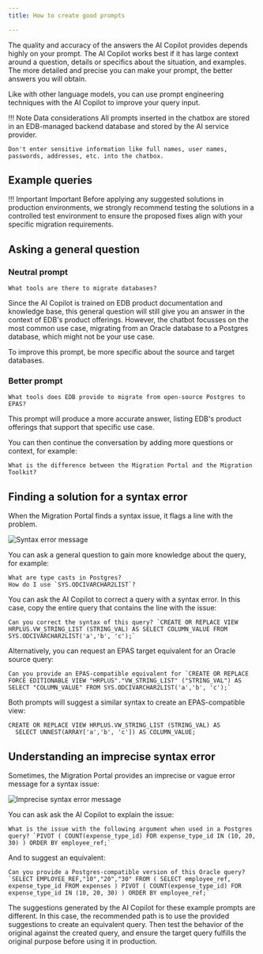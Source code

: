```yaml
---
title: How to create good prompts 

---
```


The quality and accuracy of the answers the AI Copilot provides depends highly on your prompt. 
The AI Copilot works best if it has large context around a question, details or specifics about the situation, and examples. 
The more detailed and precise you can make your prompt, the better answers you will obtain. 

Like with other language models, you can use prompt engineering techniques with the AI Copilot to improve your query input. 

!!! Note Data considerations
    All prompts inserted in the chatbox are stored in an EDB-managed backend database and stored by the AI service provider.
    
    Don't enter sensitive information like full names, user names, passwords, addresses, etc. into the chatbox. 


## Example queries 

!!! Important Important 
    Before applying any suggested solutions in production environments, 
    we strongly recommend testing the solutions in a controlled test environment 
    to ensure the proposed fixes align with your specific migration requirements.

## Asking a general question 

### Neutral prompt

```
What tools are there to migrate databases? 
```

Since the AI Copilot is trained on EDB product documentation and knowledge base, this general question will still
give you an answer in the context of EDB's product offerings. However, the chatbot focusses on the most common use case, 
migrating from an Oracle database to a Postgres database, which might not be your use case. 

To improve this prompt, be more specific about the source and target databases. 

### Better prompt

```
What tools does EDB provide to migrate from open-source Postgres to EPAS? 
```

This prompt will produce a more accurate answer, listing EDB's product offerings that support that specific use case. 

You can then continue the conversation by adding more questions or context, for example: 

```
What is the difference between the Migration Portal and the Migration Toolkit?
```

## Finding a solution for a syntax error 

When the Migration Portal finds a syntax issue, it flags a line with the problem.

![Syntax error message](../../images/mp_syntax_error.png)

You can ask a general question to gain more knowledge about the query, for example: 

```
What are type casts in Postgres? 
How do I use `SYS.ODCIVARCHAR2LIST`?
```

You can ask the AI Copilot to correct a query with a syntax error.
In this case, copy the entire query that contains the line with the issue: 

```
Can you correct the syntax of this query? `CREATE OR REPLACE VIEW HRPLUS.VW_STRING_LIST (STRING_VAL) AS SELECT COLUMN_VALUE FROM SYS.ODCIVARCHAR2LIST('a','b', 'c');`
```

Alternatively, you can request an EPAS target equivalent for an Oracle source query:

```
Can you provide an EPAS-compatible equivalent for `CREATE OR REPLACE FORCE EDITIONABLE VIEW "HRPLUS"."VW_STRING_LIST" ("STRING_VAL") AS SELECT "COLUMN_VALUE" FROM SYS.ODCIVARCHAR2LIST('a','b', 'c');`
```

Both prompts will suggest a similar syntax to create an EPAS-compatible view:

```
CREATE OR REPLACE VIEW HRPLUS.VW_STRING_LIST (STRING_VAL) AS
  SELECT UNNEST(ARRAY['a','b', 'c']) AS COLUMN_VALUE;
```

## Understanding an imprecise syntax error

Sometimes, the Migration Portal provides an imprecise or vague error message for a syntax issue: 

![Imprecise syntax error message](../../images/mp_vague_error.png)


You can ask ask the AI Copilot to explain the issue: 

```
What is the issue with the following argument when used in a Postgres query? `PIVOT ( COUNT(expense_type_id) FOR expense_type_id IN (10, 20, 30) ) ORDER BY employee_ref;`
```

And to suggest an equivalent: 

```
Can you provide a Postgres-compatible version of this Oracle query? `SELECT EMPLOYEE_REF,"10","20","30" FROM ( SELECT employee_ref, expense_type_id FROM expenses ) PIVOT ( COUNT(expense_type_id) FOR expense_type_id IN (10, 20, 30) ) ORDER BY employee_ref;`
```

The suggestions generated by the AI Copilot for these example prompts are different. 
In this case, the recommended path is to use the provided suggestions to create an equivalent query. 
Then test the behavior of the original against the created query, 
and ensure the target query fulfills the original purpose before using it in production.
